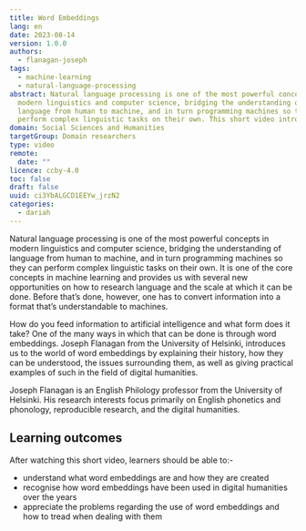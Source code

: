 ```yaml
---
title: Word Embeddings
lang: en
date: 2023-08-14
version: 1.0.0
authors:
  - flanagan-joseph
tags:
  - machine-learning
  - natural-language-processing
abstract: Natural language processing is one of the most powerful concepts in
  modern linguistics and computer science, bridging the understanding of
  language from human to machine, and in turn programming machines so they can
  perform complex linguistic tasks on their own. This short video introduces learners to the key concepts of word embeddings and how they can be used in digital humanities projects.
domain: Social Sciences and Humanities
targetGroup: Domain researchers
type: video
remote:
  date: ""
licence: ccby-4.0
toc: false
draft: false
uuid: ci3YbALGCD1EEYw_jrzN2
categories:
  - dariah
---
```

Natural language processing is one of the most powerful concepts in modern linguistics and computer science, bridging the understanding of language from human to machine, and in turn programming machines so they can perform complex linguistic tasks on their own. It is one of the core concepts in machine learning and provides us with several new opportunities on how to research language and the scale at which it can be done. Before that’s done, however, one has to convert information into a format that’s understandable to machines.



How do you feed information to artificial intelligence and what form does it take? One of the many ways in which that can be done is through word embeddings. Joseph Flanagan from the University of Helsinki, introduces us to the world of word embeddings by explaining their history, how they can be understood, the issues surrounding them, as well as giving practical examples of such in the field of digital humanities.

Joseph Flanagan is an English Philology professor from the University of Helsinki. His research interests focus primarily on English phonetics and phonology, reproducible research, and the digital humanities. 

## Learning outcomes
After watching this short video, learners should be able to:-

- understand what word embeddings are and how they are created
- recognise how word embeddings have been used in digital humanities over the years
- appreciate the problems regarding the use of word embeddings and how to tread when dealing with them

<VideoCard provider="uni-helsinki" id="1360e861-086b-4a38-9c7e-bc010f5f9665" title="Word Embeddings" subtitle="Click here to view" image="images/screenshot-2023-07-13-at-13.09.52.png" />
